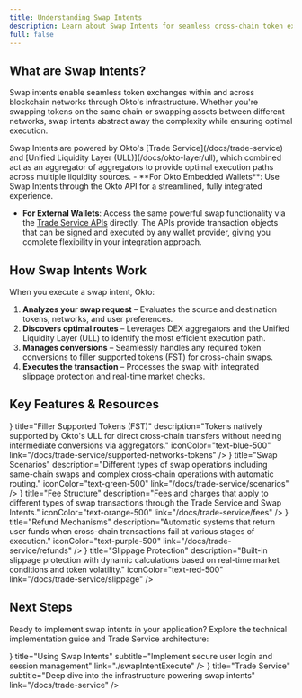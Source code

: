 ```yaml
---
title: Understanding Swap Intents
description: Learn about Swap Intents for seamless cross-chain token exchanges using the Okto API.
full: false
---
```



## What are Swap Intents?

Swap intents enable seamless token exchanges within and across blockchain networks through Okto's infrastructure. Whether you're swapping tokens on the same chain or swapping assets between different networks, swap intents abstract away the complexity while ensuring optimal execution.

<Callout type="info">
Swap Intents are powered by Okto's [Trade Service](/docs/trade-service) and [Unified Liquidity Layer (ULL)](/docs/okto-layer/ull), which combined act as an aggregator of aggregators to provide optimal execution paths across multiple liquidity sources.
</Callout>

<Callout type="info" title="Integration Options">
- **For Okto Embedded Wallets**: Use Swap Intents through the Okto API for a streamlined, fully integrated experience.

- **For External Wallets**: Access the same powerful swap functionality via the [Trade Service APIs](/docs/trade-service) directly. The APIs provide transaction objects that can be signed and executed by any wallet provider, giving you complete flexibility in your integration approach.
</Callout>

## How Swap Intents Work

When you execute a swap intent, Okto:

1. **Analyzes your swap request** – Evaluates the source and destination tokens, networks, and user preferences.
2. **Discovers optimal routes** – Leverages DEX aggregators and the Unified Liquidity Layer (ULL) to identify the most efficient execution path.
3. **Manages conversions** – Seamlessly handles any required token conversions to filler supported tokens (FST) for cross-chain swaps.
4. **Executes the transaction** – Processes the swap with integrated slippage protection and real-time market checks.

## Key Features & Resources

<div className="grid grid-cols-1 md:grid-cols-2 gap-4 mt-6">
  <FeatureCard
    icon={<IoLayersOutline size={"1.5rem"} />}
    title="Filler Supported Tokens (FST)"
    description="Tokens natively supported by Okto's ULL for direct cross-chain transfers without needing intermediate conversions via aggregators."
    iconColor="text-blue-500"
    link="/docs/trade-service/supported-networks-tokens"
  />
  <FeatureCard
    icon={<IoSwapHorizontalOutline size={"1.5rem"} />}
    title="Swap Scenarios"
    description="Different types of swap operations including same-chain swaps and complex cross-chain operations with automatic routing."
    iconColor="text-green-500"
    link="/docs/trade-service/scenarios"
  />
  <FeatureCard
    icon={<IoCashOutline size={"1.5rem"} />}
    title="Fee Structure"
    description="Fees and charges that apply to different types of swap transactions through the Trade Service and Swap Intents."
    iconColor="text-orange-500"
    link="/docs/trade-service/fees"
  />
  <FeatureCard
    icon={<IoRefreshOutline size={"1.5rem"} />}
    title="Refund Mechanisms"
    description="Automatic systems that return user funds when cross-chain transactions fail at various stages of execution."
    iconColor="text-purple-500"
    link="/docs/trade-service/refunds"
  />
  <FeatureCard
    icon={<IoShieldCheckmarkOutline size={"1.5rem"} />}
    title="Slippage Protection"
    description="Built-in slippage protection with dynamic calculations based on real-time market conditions and token volatility."
    iconColor="text-red-500"
    link="/docs/trade-service/slippage"
  />
</div>

## Next Steps

Ready to implement swap intents in your application? Explore the technical implementation guide and Trade Service architecture:

<div className="grid grid-cols-1 md:grid-cols-2 gap-4 mt-6">
  <TechnologyCard
    className="h-25"
    icon={<IoSwapHorizontalOutline size={"1.5rem"} />}
    title="Using Swap Intents"
    subtitle="Implement secure user login and session management"
    link="./swapIntentExecute"
  />
  <TechnologyCard
    className="h-25"
    icon={<IoLayersOutline size={"1.5rem"} />}
    title="Trade Service"
    subtitle="Deep dive into the infrastructure powering swap intents"
    link="/docs/trade-service"
  />
</div>